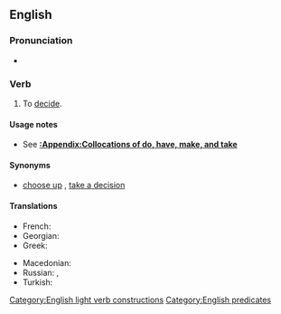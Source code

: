 ==English==

===Pronunciation===
* {{audio|en|En-au-make a decision.ogg|Audio (AU)}}

===Verb===
{{en-verb|makes a decision|making a decision|made a decision}}

# {{lb|en|intransitive}} To [[decide]].
#: {{ux|en|You need to '''make a decision''' whether or not to go.}}

====Usage notes====
* See '''[[:Appendix:Collocations of do, have, make, and take]]'''

====Synonyms====
* {{sense|decide}} [[choose up]] {{q|informal}}, [[take a decision]] {{q|much less common, especially in US}}

====Translations====
{{trans-top|to decide}}
* French: {{t|fr|[[prendre]] [[une]] [[décision]]}}
* Georgian: {{t|ka|გადაწყვეტილების მიღება}}
* Greek: {{t|el|[[παίρνω]] [[απόφαση]]}}
{{trans-mid}}
* Macedonian: {{t|mk|носам одлука}}
* Russian: {{t|ru|[[приня́ть]] [[реше́ние]]}}, {{t+|ru|реши́ть}}
* Turkish: {{t+|tr|karar vermek}}
{{trans-bottom}}

[[Category:English light verb constructions]]
[[Category:English predicates]]